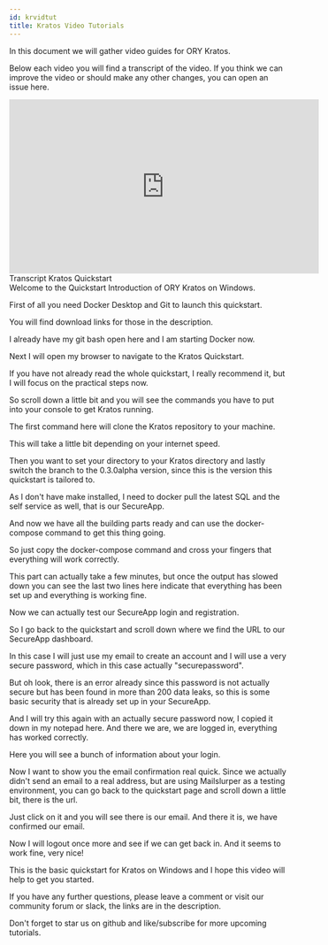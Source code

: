 ```yaml
---
id: krvidtut
title: Kratos Video Tutorials
---
```


In this document we will gather video guides for ORY Kratos. 

Below each video you will find a transcript of the video. If you think we can improve the video or should make any other changes, you can open an issue here. 

<iframe width="560" height="315" src="https://www.youtube.com/watch?v=5t1Zr_zJc7E" frameborder="0" allowfullscreen></iframe
<details><summary>Transcript Kratos Quickstart</summary>
Welcome to the Quickstart Introduction of ORY Kratos on Windows.

First of all you need Docker Desktop and Git to launch this quickstart.

You will find download links for those in the description.

I already have my git bash open here and I am starting Docker now. 

Next I will open my browser to navigate to the Kratos Quickstart. 

If you have not already read the whole quickstart, I really recommend it, but I will focus on the practical steps now.

So scroll down a little bit and you will see the commands you have to put into your console to get Kratos running. 

The first command here will clone the Kratos repository to your machine. 

This will take a little bit depending on your internet speed. 

Then you want to set your directory to your Kratos directory and lastly switch the branch to the 0.3.0alpha version, since this is the version this quickstart is tailored to.

As I don't have make installed, I need to docker pull the latest SQL and the self service as well, that is our SecureApp.

And now we have all the building parts ready and can use the docker-compose command to get this thing going. 

So just copy the docker-compose command and cross your fingers that everything will work correctly. 

This part can actually take a few minutes, but once the output has slowed down you can see the last two lines here indicate that everything has been set up and everything is working fine. 

Now we can actually test our SecureApp login and registration.

So I go back to the quickstart and scroll down where we find the URL to our SecureApp dashboard. 

In this case I will just use my email to create an account and I will use a very secure password, which in this case actually "securepassword".

But oh look, there is an error already since this password is not actually secure but has been found in more than 200 data leaks, so this is some basic security that is already set up in your SecureApp. 

And I will try this again with an actually secure password now, I copied it down in my notepad here. And there we are, we are logged in, everything has worked correctly.

Here you will see a bunch of information about your login. 

Now I want to show you the email confirmation real quick. Since we actually didn't send an email to a real address, but are using Mailslurper as a testing environment, you can go back to the quickstart page and scroll down a little bit, there is the url.

Just click on it and you will see there is our email. And there it is, we have confirmed our email. 

Now I will logout once more and see if we can get back in. And it seems to work fine, very nice!

This is the basic quickstart for Kratos on Windows and I hope this video will help to get you started.

If you have any further questions, please leave a comment or visit our community forum or slack, the links are in the description. 

Don't forget to star us on github and like/subscribe for more upcoming tutorials.

<p>
